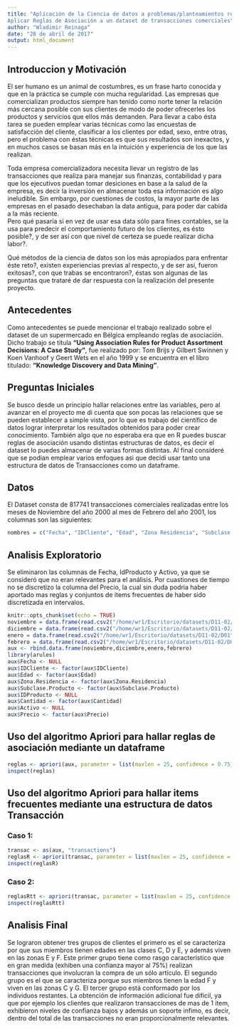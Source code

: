 ```yaml
---
title: "Aplicación de la Ciencia de datos a problemas/planteamientos reales: 
Aplicar Reglas de Asociación a un dataset de transacciones comerciales"
author: "Wladimir Reinaga"
date: "28 de abril de 2017"
output: html_document
---
```


## Introduccion y Motivación

  El ser humano es un animal de costumbres, es un frase harto conocida y que en la práctica se cumple con mucha regularidad. Las empresas que comercializan productos siempre han tenido como norte tener la relación más cercana posible con sus clientes de modo de poder ofrecerles los productos y servicios que ellos más demanden. Para llevar a cabo ésta tarea se pueden emplear varias técnicas como las encuestas de satisfacción del cliente, clasificar a los clientes por edad, sexo, entre otras, pero el problema con éstas técnicas es que sus resultados son inexactos, y en muchos casos se basan más en la intuición y experiencia de los que las realizan.
  
  Toda empresa comercializadora necesita llevar un registro de las transacciones que realiza para manejar sus finanzas, contabilidad y para que los ejecutivos puedan tomar desiciones en base a la salud de la empresa, es decir la inversión en almacenar toda esa información es algo ineludible.  Sin embargo, por cuestiones de costos, la mayor parte de las empresas en el pasado desechaban la data antigua, para poder dar cabida a la más reciente.  
Pero qué pasaría si en vez de usar esa data sólo para fines contables, se la usa para predecir el comportamiento futuro de los clientes, es ésto posible?, y de ser así con que nivel de certeza se puede realizar dicha labor?.

  Qué métodos de la ciencia de datos son los más apropiados para enfrentar éste reto?, existen experiencias previas al respecto, y de ser así, fueron exitosas?, con que trabas se encontraron?, éstas son algunas de las preguntas que trataré de dar respuesta con la realización del presente proyecto.  
  
## Antecedentes

  Como antecedentes se puede mencionar el trabajo realizado sobre el dataset de un supermercado en Bélgica empleando reglas de asociación. Dicho trabajo se titula **"Using Association Rules for Product Assortment Decisions: A Case Study"**, fue realizado por: Tom Brijs y Gilbert Swinnen y Koen Vanhoof y Geert Wets en el año 1999 y se encuentra en el libro titulado: **"Knowledge Discovery and Data Mining"**.

## Preguntas Iniciales
  Se busco desde un principio hallar relaciones entre las variables, pero al avanzar en el proyecto me di cuenta que son pocas las relaciones que se pueden establecer a simple vista, por lo que es trabajo del científico de datos lograr interpretar los resultados obtenidos para poder crear conocimiento. También algo que no esperaba era que en R puedes buscar reglas de asociación usando distintas estructuras de datos, es decir el dataset lo puedes almacenar de varias formas distintas. Al final consideré que se podian emplear varios enfoques asi que decidi usar tanto una estructura de datos de Transacciones como un dataframe. 

## Datos
  El Dataset consta de 817741 transacciones comerciales realizadas entre los meses de Noviembre del  año 2000 al  mes de Febrero del año 2001, los columnas son las siguientes:

```r
nombres = c("Fecha", "IDCliente", "Edad", "Zona Residencia", "Subclase Producto", "IDProducto", "Cantidad", "Activo", "Precio")
```
## Analisis Exploratorio
  Se eliminaron las columnas de Fecha, IdProducto y Activo, ya que se consideró que no eran relevantes para el análisis. Por cuastiones de tiempo no se discretizo la columna del Precio, la cual sin duda podria haber aportado mas reglas y conjuntos de items frecuentes de haber sido discretizada en intervalos.

```r
knitr::opts_chunk$set(echo = TRUE)
noviembre = data.frame(read.csv2("/home/wr1/Escritorio/datasets/D11-02/D11", header = FALSE, sep = ";", dec = ".", col.names = nombres, colClasses = "character"))
diciembre = data.frame(read.csv2("/home/wr1/Escritorio/datasets/D11-02/D12", header = FALSE, sep = ";", dec = ".", col.names = nombres, colClasses = "character"))
enero = data.frame(read.csv2("/home/wr1/Escritorio/datasets/D11-02/D01", header = FALSE, sep = ";", dec = ".", col.names = nombres, colClasses = "character"))
febrero = data.frame(read.csv2("/home/wr1/Escritorio/datasets/D11-02/D02", header = FALSE, sep = ";", dec = ".", col.names = nombres, colClasses = "character"))
aux <- rbind.data.frame(noviembre,diciembre,enero,febrero)
library(arules)
aux$Fecha <- NULL
aux$IDCliente <- factor(aux$IDCliente)
aux$Edad <- factor(aux$Edad)
aux$Zona.Residencia <- factor(aux$Zona.Residencia)
aux$Subclase.Producto <- factor(aux$Subclase.Producto)
aux$IDProducto <- NULL
aux$Cantidad <- factor(aux$Cantidad)
aux$Activo <- NULL
aux$Precio <- factor(aux$Precio)

```

## Uso del algoritmo Apriori para hallar reglas de asociación mediante un dataframe

```r
reglas <- apriori(aux, parameter = list(maxlen = 25, confidence = 0.75))
inspect(reglas)
```

## Uso del algoritmo Apriori para hallar items frecuentes mediante una estructura de datos Transacción
### Caso 1:
```r
transac <- as(aux, "transactions")
reglasR <- apriori(transac, parameter = list(maxlen = 25, confidence = 0.95, support = 0.05, target = "frequent"), appearance = list(items = c("Edad=C ", "Edad=E ", "Edad=D ", "Zona.Residencia=F ", "Zona.Residencia=E "),default = "none"))
inspect(reglasR)

```

### Caso 2:
```r
reglasRtt <- apriori(transac, parameter = list(maxlen = 25, confidence = 0.9, support = 0.01, target = "frequent"), appearance = list(items = c("Edad=A ", "Edad=B ", "Edad=F ", "Edad=G ", "Zona.Residencia=A ", "Zona.Residencia=B ", "Zona.Residencia=C ", "Zona.Residencia=D ", "Zona.Residencia=G "),default = "none"))
inspect(reglasRtt)
```

## Analisis Final

  Se lograron obtener tres grupos de clientes el primero es el se caracteriza por que sus miembros tienen edades en las clases C, D y E, y además viven en las zonas E y F. Este primer grupo tiene como rasgo característico que en gran medida (exhiben una confianza mayor al 75%) realizan transacciones que involucran la compra de un sólo artículo. 
  El segundo grupo es el que se caracteriza porque sus miembros tienen la edad F y viven en las zonas C y G. El tercer grupo está conformado por los individuos restantes.
  La obtención de información adicional fue dificil, ya que por ejemplo los clientes que realizaron transacciones de mas de 1 item, exhibieron niveles de confianza bajos y además un soporte infimo, es decir, dentro del total de las transacciones no eran proporcionalmente relevantes.
